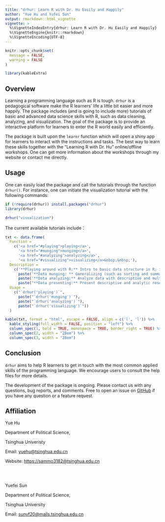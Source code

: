 ---
title: "drhur: Learn R with Dr. Hu Easily and Happily"
author: "Yue Hu and Yufei Sun"
output: rmarkdown::html_vignette
vignette: >
  %\VignetteIndexEntry{drhur: Learn R with Dr. Hu Easily and Happily}
  %\VignetteEngine{knitr::rmarkdown}
  %\VignetteEncoding{UTF-8}
---
```{r setup, include=FALSE}
knitr::opts_chunk$set(
  message = FALSE,
  warning = FALSE
)

library(kableExtra)
```

## Overview

Learning a programming language such as R is tough.
`drhur` is a pedagogical software make the R learners' life a little bit easier and more happily. 
The package includes (and is going to include more) tutorials of basic and advanced data science skills with R, such as data cleaning, analyzing, and visualization. 
The goal of the package is to provide an interactive platform for learners to enter the R world easily and efficiently. 

The package is built upon the `learnr` function which will open a shiny app for learners to interact with the instructions and tasks. 
The best way to learn these skills together with the "Learning R with Dr. Hu" online/offline workshops.
One can get more information about the workshops through my website or contact me directly.

## Usage

One can easily load the package and call the tutorials through the function `drhur()`.
For instance, one can initiate the visualization tutorial with the following commands:

```{r eval = FALSE}
if (!require(drhur)) install.packages("drhur")
library(drhur)

drhur("visualization")
```


The current available tutorials include：

```{r, results='asis', echo=FALSE}
txt <- data.frame(
  Function = 
    c('<a href="#playing">playing</a>',
      '<a href="#munging">munging</a>',
      '<a href="#analyzing">analyzing</a>',
      '<a href="#visualizing">visualizing</a>&nbsp;&nbsp;'),
  Description = 
    c('**Playing around with R:** Intro to basic data structure in R; inputting, outputting, and creating data.',
      paste('**Data munging: ** Generalizing (such as sorting and summarizing) and extracting (selecting or adjusting certain columns or rows) data frames.'),
      paste('**Data analyzing:** Analyze data with descriptive and multivariate tools and diagnoses.'),
      paste("**Data presenting:** Present descriptive and analytic results with 'ggplot2'")),
  Usage = 
    c("`drhur('playing')`",
      paste("`drhur('munging')`"),
      paste("`drhur('analyzing')`"),
      paste("`drhur('visualizing')`"))
  )

kable(txt, format = "html", escape = FALSE, align = c('l', 'l')) %>%
  kable_styling(full_width = FALSE, position = "left") %>%
  column_spec(1, bold = TRUE, monospace = TRUE, border_right = TRUE) %>%
  column_spec(2, width = "28em") %>%
  column_spec(3, width = "28em")
```

## Conclusion

`drhur` aims to help R learners to get in touch with the most common applied skills of the programming language. We encourage users to consult the help files for more details. 

The development of the package is ongoing. Please contact us with any questions, bug reports, and comments. Free to open an issue on [GitHub](https://github.com/sammo3182/drhur/issues) if you have any question or a feature request.

## Affiliation

Yue Hu

Department of Political Science,

Tsinghua Univeristy

Email: <yuehu@tsinghua.edu.cn>

Website: <https://sammo3182@tsinghua.edu.cn>

<br></br>

Yuefei Sun

Department of Political Science,

Tsinghua University

Email: <sunyf20@mails.tsinghua.edu.cn>

